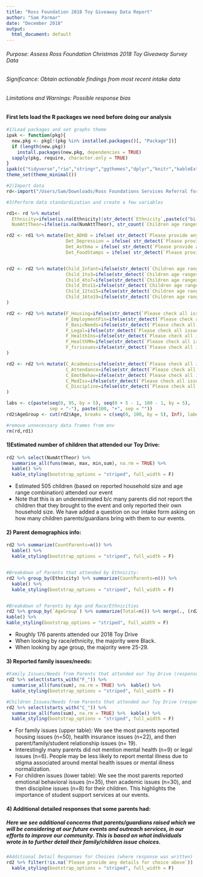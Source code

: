```yaml
---
title: "Ross Foundation 2018 Toy Giveaway Data Report"
author: "Sam Parmar"
date: "December 2018"
output:
  html_document: default
---
```

###### Purpose: Assess Ross Foundation Christmas 2018 Toy Giveaway Survey Data 
###### Significance: Obtain actionable findings from most recent intake data
###### Limitations and Warnings: Possible response bias 

#### First lets load the R packages we need before doing our analysis
```r
#1)Load packages and set graphs theme
ipak <- function(pkg){
  new.pkg <- pkg[!(pkg %in% installed.packages()[, "Package"])]
  if (length(new.pkg)) 
    install.packages(new.pkg, dependencies = TRUE)
  sapply(pkg, require, character.only = TRUE)
}
ipak(c("tidyverse","rio","stringr","ggthemes","dplyr","knitr","kableExtra"))
theme_set(theme_minimal())
```

```r
#2)Import data
rd<-import("/Users/Sam/Downloads/Ross Foundations Services Referral form (Responses).xlsx")
```

```r
#3)Perform data standardization and create a few variables

rd1<- rd %>% mutate(
  Ethnicity=ifelse(is.na(Ethnicity)|str_detect(`Ethnicity`,paste(c("bi-racial","multi-racial","Multiple","Multiracial","White & Puerto Rican"),collapse="|")) , "Missing or Other", Ethnicity),NumAttTheor=ifelse(str_detect(`Children age ranges`,"16-19"), `Number of Children in Household`-1, `Number of Children in Household`),
  NumAttTheor=ifelse(is.na(NumAttTheor), str_count(`Children age ranges`,"-"),NumAttTheor)) 

rd2 <- rd1 %>% mutate(Det_ADHD = ifelse( str_detect(`Please provide any details for choice above`,c("ADHD")), 1,0),
                      Det_Depression = ifelse( str_detect(`Please provide any details for choice above`,c("depression")), 1,0),
                      Det_Asthma = ifelse( str_detect(`Please provide any details for choice above`,c("asthma")), 1,0),
                      Det_FoodStamps = ifelse( str_detect(`Please provide any details for choice above`,c("stamps")), 1,0))


rd2 <- rd2 %>% mutate(Child_Infant=ifelse(str_detect(`Children age ranges`,"Infant"), 1,0),
                      Child_1to3=ifelse(str_detect(`Children age ranges`,"1-3"), 1,0),
                      Child_4to7=ifelse(str_detect(`Children age ranges`,"4-7"), 1,0),
                      Child_8to11=ifelse(str_detect(`Children age ranges`,"8-11"), 1,0),
                      Child_12to15=ifelse(str_detect(`Children age ranges`,"12-15"), 1,0),
                      Child_16to19=ifelse(str_detect(`Children age ranges`,"16-19"), 1,0)
)

rd2 <- rd2 %>% mutate(F_Housing=ifelse(str_detect(`Please check all issues that apply to this FAMILY`,"Housing"), 1,0),
                      F_EmploymentFin=ifelse(str_detect(`Please check all issues that apply to this FAMILY`,"Basic needs (food, clothing)"), 1,0),
                      F_BasicNeeds=ifelse(str_detect(`Please check all issues that apply to this FAMILY`,"Basic needs (food, clothing)"), 1,0),
                      F_Legal=ifelse(str_detect(`Please check all issues that apply to this FAMILY`,"Legal"), 1,0),
                      F_HealthIns=ifelse(str_detect(`Please check all issues that apply to this FAMILY`,"Health Insurance"), 1,0),
                      F_HealthMH=ifelse(str_detect(`Please check all issues that apply to this FAMILY`,"Health/mental health"), 1,0),
                      F_fsrissues=ifelse(str_detect(`Please check all issues that apply to this FAMILY`,"Parent/family/student relationship issues"), 1,0)
)

rd2 <- rd2 %>% mutate(C_Academics=ifelse(str_detect(`Please check all issues that apply to CHILDREN`,"Academics"), 1,0),
                      C_Attendance=ifelse(str_detect(`Please check all issues that apply to CHILDREN`,"Attendance"), 1,0),
                      C_EmotBehav=ifelse(str_detect(`Please check all issues that apply to CHILDREN`,"Emotional/Behavioral support"), 1,0),
                      C_MedIss=ifelse(str_detect(`Please check all issues that apply to CHILDREN`,"Medical issues"), 1,0),
                      C_Discipline=ifelse(str_detect(`Please check all issues that apply to CHILDREN`,"Discipline"), 1,0)
)

labs <- c(paste(seq(0, 95, by = 5), seq(0 + 5 - 1, 100 - 1, by = 5),
                sep = "-"), paste(100, "+", sep = ""))
rd2$AgeGroup <- cut(rd2$Age, breaks = c(seq(0, 100, by = 5), Inf), labels = labs, right = FALSE)

#remove unnecessary data frames from env
rm(rd,rd1)
```

#### 1)Estimated number of children that attended our Toy Drive:
```r
rd2 %>% select(NumAttTheor) %>% 
  summarise_all(funs(mean, max, min,sum), na.rm = TRUE) %>% 
  kable() %>%
  kable_styling(bootstrap_options = "striped", full_width = F)
```
* Estimated 505  children (based on reported household size and age range combination) attended our event 
* Note that this is an underestimated b/c many parents did not report the children that they brought to the event and only reported their own household size. We have added a question on our intake form asking on how many children parents/guardians bring with them to our events.  


#### 2) Parent demographics info:
```r



rd2 %>% summarize(CountParents=n()) %>% 
  kable() %>%
  kable_styling(bootstrap_options = "striped", full_width = F)


#Breakdown of Parents that attended by Ethnicity:
rd2 %>% group_by(Ethnicity) %>% summarize(CountParents=n()) %>% 
  kable() %>%
  kable_styling(bootstrap_options = "striped", full_width = F)


#Breakdown of Parents by Age and Race/Ethnicities
rd2 %>% group_by(`AgeGroup`) %>% summarize(Total=n()) %>% merge(., (rd2 %>% group_by(`AgeGroup`, Ethnicity) %>% summarize(CountNames=n()) %>% spread(Ethnicity, CountNames)),by="AgeGroup") %>% arrange(AgeGroup) %>%
kable() %>%
kable_styling(bootstrap_options = "striped", full_width = F)
```
* Roughly 176 parents attended our 2018 Toy Drive
* When looking by race/ethnicity, the majority were Black.
* When looking by age group, the majority were 25-29.

#### 3) Reported family issues/needs:
```r
#Family Issues/Needs from Parents that attended our Toy Drive (responses not mutually exclusive)
rd2 %>% select(starts_with("F_")) %>% 
  summarise_all(funs(sum), na.rm = TRUE) %>%  kable() %>%
  kable_styling(bootstrap_options = "striped", full_width = F)

#Children Issues/Needs from Parents that attended our Toy Drive (responses not mutually exclusive)
rd2 %>% select(starts_with("C_")) %>% 
  summarise_all(funs(sum), na.rm = TRUE) %>%  kable() %>%
  kable_styling(bootstrap_options = "striped", full_width = F)
```
* For family issues (upper table): We see the most parents reported housing issues (n=50), health insurance issues (n=22), and then parent/family/student relationship issues (n= 19). 
* Interestingly many parents did not mention mental health (n=9) or legal issues (n=6). People may be less likely to report mental illness due to stigma associated around mental health issues or mental illness normalization.
* For children issues (lower table): We see the most parents reported emotional behavioral issues (n=35), then academic issues (n=30), and then discipline issues (n=8) for their children. This highlights the importance of student support services at our events. 

#### 4) Additional detailed responses that some parents had:
##### Here we see additional concerns that parents/guardians raised which we will be considering at our future events and outreach services, in our efforts to improve our community. This is based on what individuals wrote in to further detail their family/children issue choices.
```r
#Additional Detail Responses for Choices (where response was written)
rd2 %>% filter(!is.na(`Please provide any details for choice above`))  %>% select(`Please provide any details for choice above`) %>% rename(Additional_Details=1) %>% kable() %>%
  kable_styling(bootstrap_options = "striped", full_width = F)
```





